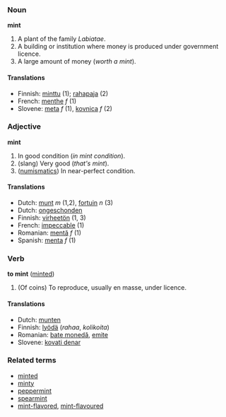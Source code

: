 ===Noun===
'''mint'''

# A plant of the family ''Labiatae''.
# A building or institution where money is produced under government licence.
# A large amount of money (''worth a mint'').

====Translations====
*Finnish: [[minttu]] (1); [[rahapaja]] (2)
*French: [[menthe]] ''f'' (1)
*Slovene: [[meta]] ''f'' (1), [[kovnica]] ''f'' (2)

===Adjective===
'''mint'''

# In good condition (''in mint condition'').
# (slang) Very good (''that's mint'').
# ([[numismatics]]) In near-perfect condition.

====Translations====
*Dutch: [[munt]] ''m'' (1,2), [[fortuin]] ''n'' (3)
*Dutch: [[ongeschonden]]
*Finnish: [[virheetön]] (1, 3)
*French: [[impeccable]] (1)
*Romanian: [[mentă]] ''f'' (1)
*Spanish: [[menta]] ''f'' (1)

===Verb===
'''to mint''' ([[minted]])

# (Of coins) To reproduce, usually en masse, under licence.

====Translations====
*Dutch: [[munten]]
*Finnish: [[lyödä]] (''rahaa'', ''kolikoita'')
*Romanian: [[bate monedă]], [[emite]]
*Slovene: [[kovati denar]]

===Related terms===
*[[minted]]
*[[minty]]
*[[peppermint]]
*[[spearmint]]
*[[mint-flavored]], [[mint-flavoured]]